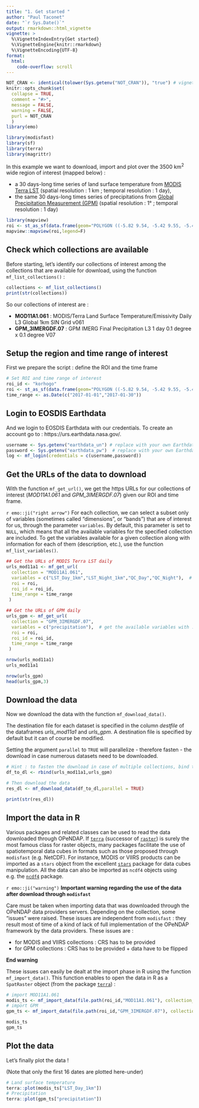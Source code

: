 ```yaml
---
title: "1. Get started "
author: "Paul Taconet"
date: "`r Sys.Date()`"
output: rmarkdown::html_vignette
vignette: >
  %\VignetteIndexEntry{Get started}
  %\VignetteEngine{knitr::rmarkdown}
  %\VignetteEncoding{UTF-8}
format:
  html:
    code-overflow: scroll
---
```


```r
NOT_CRAN <- identical(tolower(Sys.getenv("NOT_CRAN")), "true") # vignette will not be executed when tested on the cran
knitr::opts_chunk$set(
  collapse = TRUE,
  comment = "#>",
  message = FALSE,
  warning = FALSE,
  purl = NOT_CRAN
  )
library(emo)
```

```r
library(modisfast)
library(sf)
library(terra)
library(magrittr)
```

In this example we want to download, import and plot over the 3500 km^2^ wide region of interest (mapped below) :

- a 30 days-long time series of land surface temperature from [MODIS Terra LST](https://dx.doi.org/10.5067/MODIS/MOD11A1.061) (spatial resolution : 1 km ; temporal resolution : 1 day),
- the same 30 days-long times series of precipitations from [Global Precipitation Measurement (GPM)](https://doi.org/10.5067/GPM/IMERGDF/DAY/07) (spatial resolution : 1° ; temporal resolution : 1 day)

```r
library(mapview)
roi <- st_as_sf(data.frame(geom="POLYGON ((-5.82 9.54, -5.42 9.55, -5.41 8.84, -5.81 8.84, -5.82 9.54))"),wkt="geom",crs = 4326)
mapview::mapview(roi,legend=F)
```

## Check which collections are available 

Before starting, let's identify our collections of interest among the collections that are available for download, using the function `mf_list_collections()` :

```r
collections <- mf_list_collections()
print(str(collections))
```

So our collections of interest are : 

- **MOD11A1.061** : MODIS/Terra Land Surface Temperature/Emissivity Daily L3 Global 1km SIN Grid v061
- **GPM_3IMERGDF.07** : GPM IMERG Final Precipitation L3 1 day 0.1 degree x 0.1 degree V07

## Setup the region and time range of interest

First we prepare the script : define the ROI and the time frame

```r
# Set ROI and time range of interest
roi_id <- "korhogo"
roi <- st_as_sf(data.frame(geom="POLYGON ((-5.82 9.54, -5.42 9.55, -5.41 8.84, -5.81 8.84, -5.82 9.54))"), wkt="geom", crs = 4326)
time_range <- as.Date(c("2017-01-01","2017-01-30"))
```

## Login to EOSDIS Earthdata

And we login to EOSDIS Earthdata with our credentials. To create an account go to : https://urs.earthdata.nasa.gov/.

```r
username <- Sys.getenv("earthdata_un") # replace with your own Earthdata username
password <- Sys.getenv("earthdata_pw")  # replace with your own Earthdata password
log <- mf_login(credentials = c(username,password))
```

## Get the URLs of the data to download {#get-url}

With the function `mf_get_url()`, we get the https URLs for our collections of interest (*MOD11A1.061* and *GPM_3IMERGDF.07*) given our ROI and time frame. 

`r emo::ji("right arrow")` For each collection, we can select a subset only of variables (sometimes called "dimensions", or "bands") that are of interest for us, through the parameter `variables`. By default, this parameter is set to `NULL`, which means that all the available variables for the specified collection are included. To get the variables available for a given collection along with information for each of them (description, etc.), use the function `mf_list_variables()`.

<!-- `r emo::ji("right arrow")` **Note on the use of the parameter `variables` of the function `mf_get_url()` :** -->

<!-- The collections generally contain several variables (sometimes called "dimensions", or "bands"). As an example, MODIS LST products contain one band for the day temperature ("LST_Day_1km"), one band for the night temperature ("LST_Night_1km"), etc. To get all the variables available for a given collection along with information for each of them (description, etc.), use the function `mf_list_variables()`. e.g. : -->

<!-- ```{r mf_list_variables, eval=T} -->
<!-- tail(mf_list_variables("MOD11A1.061")) -->
<!-- ``` -->

<!-- In `mf_get_url()`, the parameter `variables` enables to restrict the data to download to only specific variables. By default it is set to `NULL`, which means that all the available variables for the specified collection are downloaded. Specifying `variables` will make the data to download lighter.  -->

<!-- **End Note** -->


```r
## Get the URLs of MODIS Terra LST daily
urls_mod11a1 <- mf_get_url(
  collection = "MOD11A1.061",
  variables = c("LST_Day_1km","LST_Night_1km","QC_Day","QC_Night"),  # get the available variables with : mf_list_variables("MOD11A1.061"), or set to NULL (default) to download all the variables
  roi = roi,
  roi_id = roi_id,
  time_range = time_range
 )

## Get the URLs of GPM daily
urls_gpm <- mf_get_url(
  collection = "GPM_3IMERGDF.07",
  variables = c("precipitation"),  # get the available variables with : mf_list_variables("GPM_3IMERGDF.07")
  roi = roi,
  roi_id = roi_id,
  time_range = time_range
 )

nrow(urls_mod11a1)
urls_mod11a1

nrow(urls_gpm)
head(urls_gpm,3)

```

## Download the data {#download}

Now we download the data with the function `mf_download_data()`.

The destination file for each dataset is specified in the column *destfile* of the dataframes *urls_mod11a1* and *urls_gpm*. A destination file is specified by default but it can of course be modified.

Setting the argument `parallel` to `TRUE` will parallelize - therefore fasten - the download in case numerous datasets need to be downloaded.

```r

# Hint : to fasten the download in case of multiple collections, bind them in a single data.frame (as shown below) before executing the function 'mf_download_data()' :
df_to_dl <- rbind(urls_mod11a1,urls_gpm)

# Then download the data
res_dl <- mf_download_data(df_to_dl,parallel = TRUE)

print(str(res_dl))
```

## Import the data in R {#import}

Various packages and related classes can be used to read the data downloaded through OPeNDAP. If [`terra`](https://cran.r-project.org/package=terra) (successor of [`raster`](https://cran.r-project.org/package=raster)) is surely the most famous class for raster objects, many packages facilitate the use of spatiotemporal data cubes in formats such as those proposed through `modisfast` (e.g. NetCDF). For instance, MODIS or VIIRS products can be imported as a `stars` object from the excellent [`stars`](https://cran.r-project.org/package=stars) package for data cubes manipulation. All the data can also be imported as `ncdf4` objects using e.g. the [`ncdf4`](https://cran.r-project.org/package=ncdf4) package.

`r emo::ji("warning")` **Important warning regarding the use of the data after download through `modisfast`**

Care must be taken when importing data that was downloaded through the OPeNDAP data providers servers. Depending on the collection, some "issues" were raised. These issues are independent from `modisfast` : they result most of time of a kind of lack of full implementation of the OPeNDAP framework by the data providers. These issues are :

- for MODIS and VIIRS collections : CRS has to be provided
- for GPM collections : CRS has to be provided + data have to be flipped

**End warning**

These issues can easily be dealt at the import phase in R using the function `mf_import_data()`. This function enables to open the data in R as a `SpatRaster` object (from the package [`terra`](https://cran.r-project.org/package=terra)) :

```r
# import MOD11A1.061
modis_ts <- mf_import_data(file.path(roi_id,"MOD11A1.061"), collection_source = "MODIS")
# import GPM
gpm_ts <- mf_import_data(file.path(roi_id,"GPM_3IMERGDF.07"), collection_source = "GPM")

modis_ts
gpm_ts
```

## Plot the data

Let's finally plot the data !

(Note that only the first 16 dates are plotted here-under)

```r
# Land surface temperature
terra::plot(modis_ts["LST_Day_1km"])
# Precipitation
terra::plot(gpm_ts["precipitation"])
```


